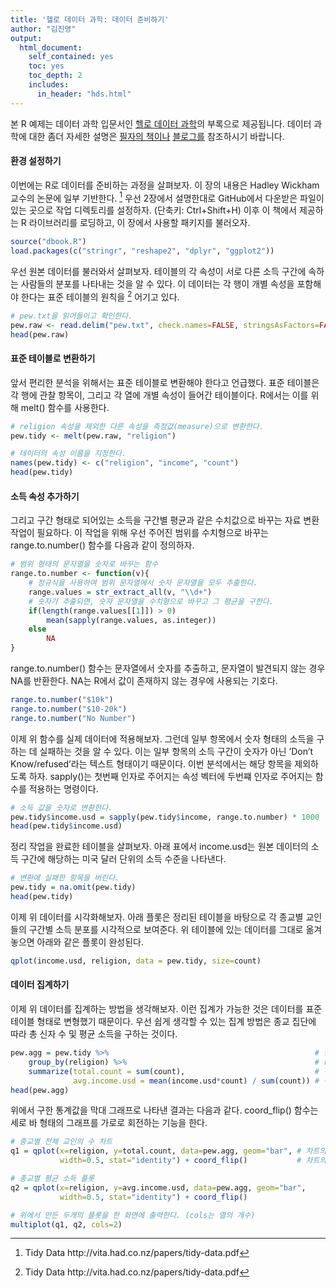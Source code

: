 ```yaml
---
title: '헬로 데이터 과학: 데이터 준비하기'
author: "김진영"
output:
  html_document:
    self_contained: yes
    toc: yes
    toc_depth: 2
    includes:
      in_header: "hds.html"
---
```

본 R 예제는 데이터 과학 입문서인 [헬로 데이터 과학](http://www.yes24.com/24/goods/24349374)의 부록으로 제공됩니다. 데이터 과학에 대한 좀더 자세한 설명은 [필자의 책이나](http://www.yes24.com/24/goods/24349374) [블로그를](http://www.hellodatascience.com/) 참조하시기 바랍니다.


#### 환경 설정하기

이번에는 R로 데이터를 준비하는 과정을 살펴보자. 이 장의 내용은 Hadley Wickham교수의 논문에 일부 기반한다. [^1] 우선 2장에서 설명한대로 GitHub에서 다운받은 파일이 있는 곳으로 작업 디렉토리를 설정하자. (단축키: Ctrl+Shift+H) 이후 이 책에서 제공하는 R 라이브러리를 로딩하고, 이 장에서 사용할 패키지를 불러오자.

[^1]: Tidy Data http://vita.had.co.nz/papers/tidy-data.pdf

```r
source("dbook.R")
load.packages(c("stringr", "reshape2", "dplyr", "ggplot2"))
```

우선 원본 데이터를 불러와서 살펴보자. 테이블의 각 속성이 서로 다른 소득 구간에 속하는 사람들의 분포를 나타내는 것을 알 수 있다. 이 데이터는 각 행이 개별 속성을 포함해야 한다는 표준 테이블의 원칙을 [^1] 어기고 있다.

```r
# pew.txt을 읽어들이고 확인한다.
pew.raw <- read.delim("pew.txt", check.names=FALSE, stringsAsFactors=FALSE)
head(pew.raw)
```

#### 표준 테이블로 변환하기


앞서 편리한 분석을 위해서는 표준 테이블로 변환해야 한다고 언급했다. 표준 테이블은 각 행에 관찰 항목이, 그리고 각 열에 개별 속성이 들어간 테이블이다. R에서는 이를 위해 melt() 함수를 사용한다.

```r
# religion 속성을 제외한 다른 속성을 측정값(measure)으로 변환한다.
pew.tidy <- melt(pew.raw, "religion")

# 데이터의 속성 이름을 지정한다.
names(pew.tidy) <- c("religion", "income", "count")
head(pew.tidy)
```

#### 소득 속성 추가하기

그리고 구간 형태로 되어있는 소득을 구간별 평균과 같은 수치값으로 바꾸는 자료 변환 작업이 필요하다. 이 작업을 위해 우선 주어진 범위를 수치형으로 바꾸는 range.to.number() 함수를 다음과 같이 정의하자.

```r
# 범위 형태의 문자열을 숫자로 바꾸는 함수
range.to.number <- function(v){
	# 정규식을 사용하여 범위 문자열에서 숫자 문자열을 모두 추출한다.
	range.values = str_extract_all(v, "\\d+")
	# 숫자가 추출되면, 숫자 문자열을 수치형으로 바꾸고 그 평균을 구한다.
	if(length(range.values[[1]]) > 0)
		mean(sapply(range.values, as.integer))
	else
		NA
}
```

range.to.number() 함수는 문자열에서 숫자를 추출하고, 문자열이 발견되지 않는 경우 NA를 반환한다. NA는 R에서 값이 존재하지 않는 경우에 사용되는 기호다.

```r
range.to.number("$10k")
range.to.number("$10-20k")
range.to.number("No Number")
```

이제 위 함수를 실제 데이터에 적용해보자. 그런데 일부 항목에서 숫자 형태의 소득을 구하는 데 실패하는 것을 알 수 있다. 이는 일부 항목의 소득 구간이 숫자가 아닌 ‘Don’t Know/refused’라는 텍스트 형태이기 때문이다. 이번 분석에서는 해당 항목을 제외하도록 하자. sapply()는 첫번째 인자로 주어지는 속성 벡터에 두번쨰 인자로 주어지는 함수를 적용하는 명령이다.

```r
# 소득 값을 숫자로 변환한다.
pew.tidy$income.usd = sapply(pew.tidy$income, range.to.number) * 1000
head(pew.tidy$income.usd)
```

정리 작업을 완료한 테이블을 살펴보자. 아래 표에서 income.usd는 원본 데이터의 소득 구간에 해당하는 미국 달러 단위의 소득 수준을 나타낸다.

```r
# 변환에 실패한 항목을 버린다.
pew.tidy = na.omit(pew.tidy)
head(pew.tidy)

```
이제 위 데이터를 시각화해보자. 아래 플롯은 정리된 테이블을 바탕으로 각 종교별 교인들의 구간별 소득 분포를 시각적으로 보여준다. 위 테이블에 있는 데이터를 그대로 옮겨 놓으면 아래와 같은 플롯이 완성된다.

```r
qplot(income.usd, religion, data = pew.tidy, size=count)
```

#### 데이터 집계하기
이제  위 데이터를 집계하는 방법을 생각해보자. 이런 집계가 가능한 것은 데이터를 표준 테이블 형태로 변형했기 때문이다. 우선 쉽게 생각할 수 있는 집계 방법은 종교 집단에 따라 총 신자 수 및 평균 소득을 구하는 것이다. 

```r
pew.agg = pew.tidy %>%                                              # 원본 데이터를
	group_by(religion) %>%                                          # religion을 기준으로 그룹화하고
	summarize(total.count = sum(count),                             # 전체 교인의 명수와
			  avg.income.usd = mean(income.usd*count) / sum(count)) # 평균 소득을 계산한다
head(pew.agg)
```

위에서 구한 통계값을 막대 그래프로 나타낸 결과는 다음과 같다. coord_flip() 함수는 세로 바 형태의 그래프를 가로로 회전하는 기능을 한다.

```r
# 종교별 전체 교인의 수 차트
q1 = qplot(x=religion, y=total.count, data=pew.agg, geom="bar", # 차트의 XY축과 데이터 및 형태를 지정한다
		   width=0.5, stat="identity") + coord_flip()           # 차트의 세부 모양과 방향을 지정한다

# 종교별 평균 소득 플롯
q2 = qplot(x=religion, y=avg.income.usd, data=pew.agg, geom="bar", 
		   width=0.5, stat="identity") + coord_flip()

# 위에서 만든 두개의 플롯을 한 화면에 출력한다. (cols는 열의 개수)
multiplot(q1, q2, cols=2)
```


